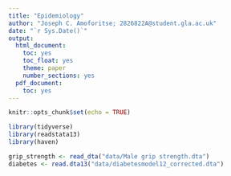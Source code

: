 ---
title: "Epidemiology"
author: "Joseph C. Amoforitse; 2826822A@student.gla.ac.uk"
date: "`r Sys.Date()`"
output:
  html_document:
    toc: yes
    toc_float: yes
    theme: paper
    number_sections: yes
  pdf_document:
    toc: yes
---

```{r setup, include=FALSE}
knitr::opts_chunk$set(echo = TRUE)

library(tidyverse)
library(readstata13)
library(haven)

grip_strength <- read_dta("data/Male grip strength.dta")
diabetes <- read.dta13("data/diabetesmodel12_corrected.dta")
```


